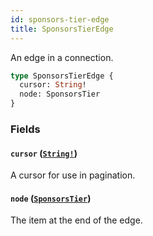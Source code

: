```yaml
---
id: sponsors-tier-edge
title: SponsorsTierEdge
---
```


An edge in a connection.

```graphql
type SponsorsTierEdge {
  cursor: String!
  node: SponsorsTier
}
```

### Fields

#### `cursor` ([`String!`](/docs/api/scalars/string))

A cursor for use in pagination.

#### `node` ([`SponsorsTier`](/docs/api/objects/sponsors-tier))

The item at the end of the edge.
